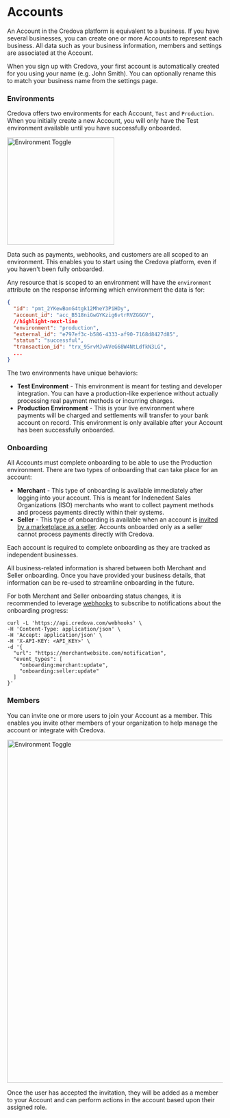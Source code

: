 
# Accounts

An Account in the Credova platform is equivalent to a business. If you have several businesses, you can create one or more Accounts to represent each business. All data such as your business information, members and settings are associated at the Account.

When you sign up with Credova, your first account is automatically created for you using your name (e.g. John Smith). You can optionally rename this to match your business name from the settings page.

### Environments

Credova offers two environments for each Account, `Test` and `Production`. When you initially create a new Account, you will only have the Test environment available until you have successfully onboarded.

<div style={{textAlign: 'center'}}>
  <img alt="Environment Toggle" src="/img/concepts/accounts/environment-toggle.png" width="250" />
</div>

Data such as payments, webhooks, and customers are all scoped to an environment. This enables you to start using the Credova platform, even if you haven't been fully onboarded.

Any resource that is scoped to an environment will have the `environment` attribute on the response informing which environment the data is for:

```json showLineNumbers
{
  "id": "pmt_2YKewBonG4tgk12MheY3PiHDy",
  "account_id": "acc_B518niGwGYKzig6vtrRVZGGGV",
  //highlight-next-line
  "environment": "production",
  "external_id": "e797ef3c-b586-4333-af90-7168d8427d85",
  "status": "successful",
  "transaction_id": "trx_95rvMJvAVeG68W4NtLdfkN3LG",
  ...
}
```

The two environments have unique behaviors:

* **Test Environment** - This environment is meant for testing and developer integration. You can have a production-like experience without actually processing real payment methods or incurring charges.
* **Production Environment** - This is your live environment where payments will be charged and settlements will transfer to your bank account on record. This environment is only available after your Account has been successfully onboarded.

### Onboarding

All Accounts must complete onboarding to be able to use the Production environment. There are two types of onboarding that can take place for an account:

* **Merchant** - This type of onboarding is available immediately after logging into your account. This is meant for Indenedent Sales Organizations (ISO) merchants who want to collect payment methods and process payments directly within their systems.
* **Seller** - This type of onboarding is available when an account is [invited by a marketplace as a seller](/guides/marketplaces/onboard-sellers). Accounts onboarded only as a seller cannot process payments directly with Credova.

<Alert>Each account is required to complete onboarding as they are tracked as independent businesses.</Alert>

All business-related information is shared between both Merchant and Seller onboarding. Once you have provided your business details, that information can be re-used to streamline onboarding in the future.

For both Merchant and Seller onboarding status changes, it is recommended to leverage [webhooks](/concepts/webhooks) to subscribe to notifications about the onboarding progress:

```shell showLineNumbers title="Create an Onboarding Status Webhook"
curl -L 'https://api.credova.com/webhooks' \
-H 'Content-Type: application/json' \
-H 'Accept: application/json' \
-H 'X-API-KEY: <API_KEY>' \
-d '{
  "url": "https://merchantwebsite.com/notification",
  "event_types": [
    "onboarding:merchant:update",
    "onboarding:seller:update"
  ]
}'
```

### Members

You can invite one or more users to join your Account as a member. This enables you invite other members of your organization to help manage the account or integrate with Credova.

<div style={{textAlign: 'center'}}>
  <img alt="Environment Toggle" src="/img/concepts/accounts/account-invitations.png" width="800" />
</div>

Once the user has accepted the invitation, they will be added as a member to your Account and can perform actions in the account based upon their assigned role.
